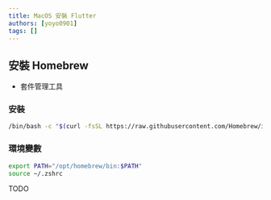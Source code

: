 ```yaml
---
title: MacOS 安裝 Flutter
authors: [yoyo0901]
tags: []
---
```


## 安裝 Homebrew

- 套件管理工具

### 安裝

```bash
/bin/bash -c "$(curl -fsSL https://raw.githubusercontent.com/Homebrew/install/HEAD/install.sh)"
```

### 環境變數

```bash
export PATH="/opt/homebrew/bin:$PATH"
source ~/.zshrc
```

TODO
